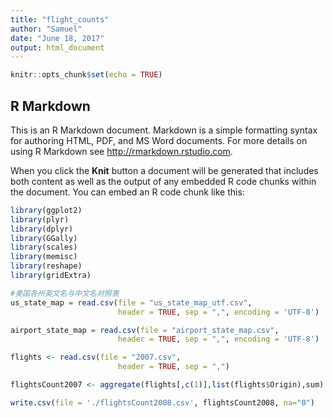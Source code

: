 ```yaml
---
title: "flight_counts"
author: "Samuel"
date: "June 18, 2017"
output: html_document
---
```


```r
knitr::opts_chunk$set(echo = TRUE)
```

## R Markdown

This is an R Markdown document. Markdown is a simple formatting syntax for authoring HTML, PDF, and MS Word documents. For more details on using R Markdown see <http://rmarkdown.rstudio.com>.

When you click the **Knit** button a document will be generated that includes both content as well as the output of any embedded R code chunks within the document. You can embed an R code chunk like this:

```r
library(ggplot2)
library(plyr)
library(dplyr)
library(GGally)
library(scales)
library(memisc)
library(reshape)
library(gridExtra)

#美国各州英文名与中文名对照表
us_state_map = read.csv(file = "us_state_map_utf.csv", 
                        header = TRUE, sep = ",", encoding = 'UTF-8')

airport_state_map = read.csv(file = "airport_state_map.csv", 
                        header = TRUE, sep = ",", encoding = 'UTF-8')

flights <- read.csv(file = "2007.csv", 
                        header = TRUE, sep = ",")

flightsCount2007 <- aggregate(flights[,c(1)],list(flights$Origin),sum)

write.csv(file = './flightsCount2008.csv', flightsCount2008, na="0")
```
